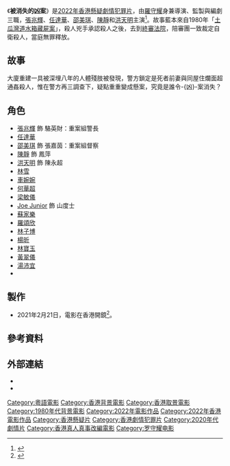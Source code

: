 {{NoteTA
|1 = zh-hans:被消失的凶案; zh-hant:被消失的凶案;
}}
{{Infobox Film
| 片名 = 被消失的凶案
| 電影原名 = {{lang|en|A Murder Erased}}
| 圖像 = 
| 圖像說明 = 
| 副標題 = 
| 導演 = [[羅守耀|羅守耀]]
| 監製 = 羅守耀
| 製片 = 
| 動作指導 = [[李忠志|李忠志]]
| 編劇 = 羅守耀
| 故事 = 
| 統籌 = 
| 主演 = [[張兆輝|張兆輝]]<br/>[[任達華|任達華]]<br/>[[邵美琪|邵美琪]]<br/>[[陳靜_(香港)|陳靜]]<br/>[[洪天明|洪天明]]
| 配樂 = [[韋啟良|韋啟良]]
| 主題曲 = 
| 攝影 = [[鄭兆強|鄭兆強]]
| 剪輯 = [[楊啟榮|楊啟榮]]
| 製片商 = [[影視點|影視點]]
| 片長 = 108分鐘
| 產地 = {{香港電影產地}}
| 語言 = [[粵語|粵語]]
| 上映日期 = {{film date|2022|6|16|香港}}
| 發行商 = 影視點
| 預算 = 
| 票房 = 
| 前集 = 
| 續集 = 
| 官方網站 = 
}}

《'''被消失的凶案'''》是[[2022年香港電影列表|2022年]][[香港電影|香港]][[懸疑|懸疑]][[劇情片|劇情]][[犯罪片|犯罪片]]，由[[羅守耀|羅守耀]]身兼導演、監製與編劇三職，[[張兆輝|張兆輝]]、[[任達華|任達華]]、[[邵美琪|邵美琪]]、[[陳靜_(香港)|陳靜]]和[[洪天明|洪天明]]主演<ref>{{cite news |author1=沈洛嘉 |title=《被消失的兇案》 羅守耀參照水箱藏屍案 ：極懸疑結局會出人意表 |url=https://www.hk01.com/%E9%9B%BB%E5%BD%B1/589985/%E8%A2%AB%E6%B6%88%E5%A4%B1%E7%9A%84%E5%85%87%E6%A1%88-%E7%BE%85%E5%AE%88%E8%80%80%E5%8F%83%E7%85%A7%E6%B0%B4%E7%AE%B1%E8%97%8F%E5%B1%8D%E6%A1%88-%E6%A5%B5%E6%87%B8%E7%96%91%E7%B5%90%E5%B1%80%E6%9C%83%E5%87%BA%E4%BA%BA%E6%84%8F%E8%A1%A8 |accessdate=2021-02-21 |work=香港01 |date=2021-02-21}}</ref>。故事藍本來自1980年「[[1980年代香港命案列表|土瓜灣道水箱藏屍案]]」，殺人兇手承認殺人之後，去到[[香港終審法院|終審法院]]，陪審團一致裁定自衛殺人，當庭無罪釋放。 

== 故事 ==
大廈重建一具被深埋八年的人體殘肢被發現，警方鎖定是死者前妻與同屋住爛面超通姦殺人，惟在警方再三調查下，疑點重重變成懸案，究竟是誰令-{凶}-案消失？

== 角色 ==
*[[張兆輝|張兆輝]] 飾 駱英財：重案組警長
*[[任達華|任達華]]
*[[邵美琪|邵美琪]] 飾 張嘉茵：重案組督察
*[[陳靜_(香港)|陳靜]] 飾 鳳萍
*[[洪天明|洪天明]] 飾 陳永超
*[[林雪|林雪]]
*[[車婉婉|車婉婉]]
*[[何華超|何華超]]
*[[梁敏儀|梁敏儀]]
*[[Joe_Junior|Joe Junior]] 飾 山度士
*[[蘇家樂|蘇家樂]]
*[[羅頌欣|羅頌欣]]
*[[林子博|林子博]]
*[[楊昕|楊昕]]
*[[林寶玉|林寶玉]]
*[[黃翠儀|黃翠儀]]
*[[湯沛宜|湯沛宜]]
*{{link-yue|胡俊軒|胡俊軒}}

== 製作 ==
*2021年2月21日，電影在香港開鏡<ref>{{cite news |title=隨時返無綫幫手！洪天明為長留內地激嬲老婆 |url=https://hk.on.cc/hk/bkn/cnt/entertainment/20210221/bkn-20210221160252371-0221_00862_001.html |accessdate=2021-02-21 |work=東方日報}}</ref>。

== 參考資料 ==
{{reflist}}

== 外部連結 ==
* {{Hkmdb title}}
* {{douban|35369123}}
{{任達華}}
{{2020年代警匪／黑幫華語電影}}
{{DEFAULTSORT:Murder Erased}}
[[Category:粵語電影|Category:粵語電影]]
[[Category:香港背景電影|Category:香港背景電影]]
[[Category:香港取景電影|Category:香港取景電影]]
[[Category:1980年代背景電影|Category:1980年代背景電影]]
[[Category:2022年電影作品|Category:2022年電影作品]]
[[Category:2022年香港電影作品|Category:2022年香港電影作品]]
[[Category:香港懸疑片|Category:香港懸疑片]]
[[Category:香港劇情犯罪片|Category:香港劇情犯罪片]]
[[Category:2020年代劇情片|Category:2020年代劇情片]]
[[Category:香港真人真事改編電影|Category:香港真人真事改編電影]]
[[Category:罗守耀电影|Category:罗守耀电影]]